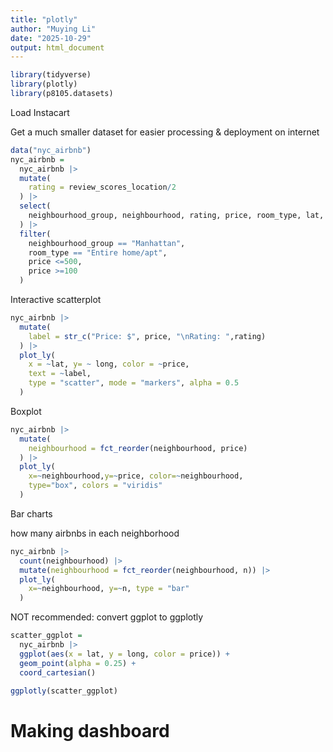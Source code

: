 ```yaml
---
title: "plotly"
author: "Muying Li"
date: "2025-10-29"
output: html_document
---
```



```r
library(tidyverse)
library(plotly)
library(p8105.datasets)
```

Load Instacart

Get a much smaller dataset for easier processing & deployment on internet
```r
data("nyc_airbnb")
nyc_airbnb = 
  nyc_airbnb |> 
  mutate(
    rating = review_scores_location/2
  ) |> 
  select(
    neighbourhood_group, neighbourhood, rating, price, room_type, lat, long
  ) |> 
  filter(
    neighbourhood_group == "Manhattan",
    room_type == "Entire home/apt",
    price <=500,
    price >=100
  )
```


Interactive scatterplot
```r
nyc_airbnb |>
  mutate(
    label = str_c("Price: $", price, "\nRating: ",rating)
  ) |> 
  plot_ly(
    x = ~lat, y= ~ long, color = ~price,
    text = ~label,
    type = "scatter", mode = "markers", alpha = 0.5
  )
```

Boxplot
```r
nyc_airbnb |> 
  mutate(
    neighbourhood = fct_reorder(neighbourhood, price)
  ) |> 
  plot_ly(
    x=~neighbourhood,y=~price, color=~neighbourhood,
    type="box", colors = "viridis"
  )
```

Bar charts

how many airbnbs in each neighborhood
```r
nyc_airbnb |> 
  count(neighbourhood) |> 
  mutate(neighbourhood = fct_reorder(neighbourhood, n)) |> 
  plot_ly(
    x=~neighbourhood, y=~n, type = "bar"
  )
```

NOT recommended:
convert ggplot to ggplotly
```r
scatter_ggplot = 
  nyc_airbnb |>
  ggplot(aes(x = lat, y = long, color = price)) +
  geom_point(alpha = 0.25) +
  coord_cartesian()

ggplotly(scatter_ggplot)
```


# Making dashboard


